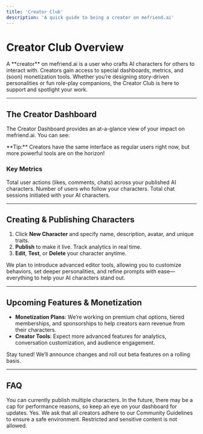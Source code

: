 ```yaml
---
title: 'Creator Club'
description: 'A quick guide to being a creator on mefriend.ai'
---
```


# Creator Club Overview

<Callout title="What is a Creator?" emoji="sparkles">
A **creator** on mefriend.ai is a user who crafts AI characters for others to interact with. Creators gain access to special dashboards, metrics, and (soon) monetization tools. Whether you’re designing story-driven personalities or fun role-play companions, the Creator Club is here to support and spotlight your work.
</Callout>

---

## The Creator Dashboard

The Creator Dashboard provides an at-a-glance view of your impact on mefriend.ai. You can see:

<Note>
**Tip:** Creators have the same interface as regular users right now, but more powerful tools are on the horizon!
</Note>

### Key Metrics

<CardGroup>
  <Card title="Interactions" icon="cursor-arrow-rays">
    Total user actions (likes, comments, chats) across your published AI characters.
  </Card>
  <Card title="Subscribers" icon="user-group">
    Number of users who follow your characters.
  </Card>
  <Card title="Chats" icon="chat-bubble-left-right">
    Total chat sessions initiated with your AI characters.
  </Card>
</CardGroup>

---

## Creating & Publishing Characters

1. Click **New Character** and specify name, description, avatar, and unique traits.  
2. **Publish** to make it live. Track analytics in real time.  
3. **Edit**, **Test**, or **Delete** your character anytime.

<Callout title="Future Upgrades" emoji="rocket">
We plan to introduce advanced editor tools, allowing you to customize behaviors, set deeper personalities, and refine prompts with ease—everything to help your AI characters stand out.
</Callout>

---

## Upcoming Features & Monetization

- **Monetization Plans**: We’re working on premium chat options, tiered memberships, and sponsorships to help creators earn revenue from their characters.
- **Creator Tools**: Expect more advanced features for analytics, conversation customization, and audience engagement.

<Note>
Stay tuned! We’ll announce changes and roll out beta features on a rolling basis.
</Note>

---

## FAQ

<AccordionGroup>
  <Accordion icon="question-mark-circle" title="How many characters can I create?">
    You can currently publish multiple characters. In the future, there may be a cap for performance reasons, so keep an eye on your dashboard for updates.
  </Accordion>

  <Accordion icon="bolt" title="Are there any content restrictions?">
    Yes. We ask that all creators adhere to our Community Guidelines to ensure a safe environment. Restricted and sensitive content is not allowed.
  </Accordion>
